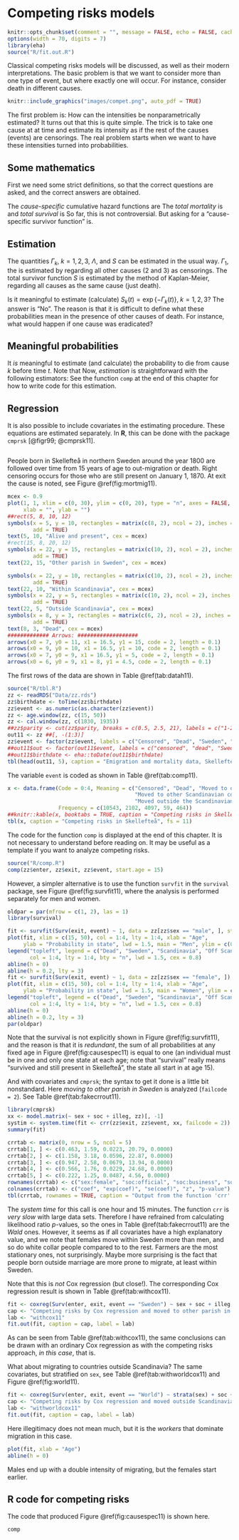 # Competing risks models {#competing}

\index{competing risks|(}

```r
knitr::opts_chunk$set(comment = "", message = FALSE, echo = FALSE, cache = FALSE)
options(width = 70, digits = 7)
library(eha)
source("R/fit.out.R")
```

Classical competing risks models will be discussed, as
well as their modern interpretations. The basic problem is that we want to
consider more than one type of event, but where exactly one will occur. For
instance, consider death in different causes. 

```r
knitr::include_graphics("images/compet.png", auto_pdf = TRUE)
```


The first problem is: How can the intensities
\begin{equation*}
\bigl(\alpha_1(t), \alpha_2(t), \alpha_3(t)\bigr), \quad t > 0
\end{equation*}
be nonparametrically estimated? It turns out that this is quite
simple. The trick is to take one cause at at time and estimate its
intensity as if the rest of the causes (events) are censorings. The real
problem starts when we want to have these intensities turned into probabilities.

## Some mathematics

First we need some strict definitions, so that the correct questions are
asked, and the correct answers are obtained.

The *cause-specific* cumulative hazard 
functions\index{cumulative hazard function} are
\begin{equation*}
\Gamma_k(t) = \int_0^t \alpha_k(s) ds, \quad t > 0, \quad k = 1, 2, 3.
\end{equation*}
The *total mortality* is
\begin{equation*}
\begin{split}
\lambda(t) &= \sum_{k=1}^3 \alpha_k(t)\quad t > 0 \\
\Lambda(t) &= \sum_{k=1}^3 \Gamma_k(t), \quad t > 0
\end{split}
\end{equation*}
and *total survival* is
\begin{equation*}
S(t) = \exp\left\{-\Lambda(t)\right\}
\end{equation*}
So far, this is not controversial. But asking for a "cause-specific survivor
function" is.

## Estimation


The quantities $\Gamma_k, \; k = 1, 2, 3$, $\Lambda$, and $S$ can be
estimated in the usual way.
$\Gamma_1$, the \emph{cumulative hazard function for cause 1} is
estimated by regarding all other causes (2 and 3) as censorings.
The total survivor function $S$ is estimated by the method of Kaplan-Meier,
regarding all causes as the same cause (just death).

Is it meaningful to estimate (calculate) $S_k(t) =
\exp\left\{-\Gamma_k(t)\right\}, \; k = 1, 2, 3$? The answer is "No". The
reason is that it is difficult to define what these probabilities mean in
the presence of other causes of death. For instance, what would happen if
one cause was eradicated?

## Meaningful probabilities

It *is* meaningful to estimate (and calculate)
\begin{equation*}
P_k(t) = \int_0^t S(s) \alpha_k(s) ds,\quad t > 0,\quad k = 1, 2, 3,
\end{equation*}
the probability to die from cause $k$ before time $t$.
Note that
\begin{equation*}
S(t) + P_1(t) + P_2(t) + P_3(t) = 1 \texttt{ for all  $t > 0$}.
\end{equation*}
Now, *estimation* is straightforward with the following estimators:
\begin{equation*}
\hat{P}_k(t) = \sum_{i:t_i \le t} \hat{S}(t_i-)\frac{d_i^{(k)}}{n_i}
\end{equation*}
See the function `comp` at the end of this chapter for how to write code for 
this estimation.

## Regression

It is also possible to include covariates in the estimating procedure.
\begin{equation*}
P_k(t) = 1 - \exp\left\{-\Gamma_k(t)\exp\left(X\beta^{(k)}\right)\right\}, \quad
t > 0, \quad k = 1, 2, 3.
\end{equation*}
These equations are estimated separately. In **R**, this can be done with the package
`cmprsk` [@figr99; @cmprsk11].

```example
```
People born in Skellefteå
  in northern Sweden around the year 1800 are followed over time from 15
  years of age
  to out-migration or death. Right censoring occurs for those who are still
  present on January 1, 1870. At exit the cause is noted, see
  Figure \@ref(fig:mortmig11).  

```r
mcex <- 0.9
plot(1, 1, xlim = c(0, 30), ylim = c(0, 20), type = "n", axes = FALSE,
     xlab = "", ylab = "")
##rect(5, 8, 10, 12)
symbols(x = 5, y = 10, rectangles = matrix(c(8, 2), ncol = 2), inches = FALSE,
        add = TRUE)
text(5, 10, "Alive and present", cex = mcex)
#rect(15, 8, 20, 12)
symbols(x = 22, y = 15, rectangles = matrix(c(10, 2), ncol = 2), inches = FALSE,
        add = TRUE)
text(22, 15, "Other parish in Sweden", cex = mcex)

symbols(x = 22, y = 10, rectangles = matrix(c(10, 2), ncol = 2), inches = FALSE,
        add = TRUE)
text(22, 10, "Within Scandinavia", cex = mcex)
symbols(x = 22, y = 5, rectangles = matrix(c(10, 2), ncol = 2), inches = FALSE,
        add = TRUE)
text(22, 5, "Outside Scandinavia", cex = mcex)
symbols(x = 8, y = 3, rectangles = matrix(c(6, 2), ncol = 2), inches = FALSE,
        add = TRUE)
text(8, 3, "Dead", cex = mcex)
############# Arrows: ###################
arrows(x0 = 7, y0 = 11, x1 = 16.5, y1 = 15, code = 2, length = 0.1)
arrows(x0 = 9, y0 = 10, x1 = 16.5, y1 = 10, code = 2, length = 0.1)
arrows(x0 = 7, y0 = 9, x1 = 16.5, y1 = 5, code = 2, length = 0.1)
arrows(x0 = 6, y0 = 9, x1 = 8, y1 = 4.5, code = 2, length = 0.1)
```

  
<!--
\begin{figure}[ht!]
%\pspicture(0,0)(10,5)
\pspicture(0,-1)(10,6)
\rput[tl](1, 2){\ovalnode{a}{Alive and present}}
%\rput[tl](6, 6){\ovalnode{d1}{Dead}}
\rput[tl](6, 4.5){\ovalnode{d2}{Dead}} % Within parish
\rput[tl](6, 3){\ovalnode{d3}{Other parish in Sweden}}
\rput[tl](6, 1.5){\ovalnode{d4}{Within Scandinavia}}
\rput[tl](6, 0){\ovalnode{d5}{Outside Scandinavia}}
\psset{nodesep=3pt}
%\ncline{->}{a}{d1}
\ncline{->}{a}{d2}
\ncline{->}{a}{d3}
\ncline{->}{a}{d4}
\ncline{->}{a}{d5}
\endpspicture
\caption{Death and emigration, Skellefte{\aa}, 1800--1870.}
\label{fig:8mortmig}
\end{figure}
-->
The first rows of the data are shown in Table \@ref(tab:datah11).

```r
source("R/tbl.R")
zz <- readRDS("Data/zz.rds")
zz$birthdate <- toTime(zz$birthdate)
zz$event <- as.numeric(as.character(zz$event))
zz <- age.window(zz, c(15, 50))
zz <- cal.window(zz, c(1830, 1935))
##zz$parity <- cut(zz$parity, breaks = c(0.5, 2.5, 21), labels = c("1-2", "3+"))
out11 <- zz ##[, -(1:3)]
zz$event <- factor(zz$event, labels = c("Censored", "Dead", "Sweden", "Scandinavia", "World"))
##out11$out <- factor(out11$event, labels = c("censored", "dead", "Sweden", "Scandinavia", "World"))
##out11$birthdate <- eha::toDate(out11$birthdate)
tbl(head(out11, 5), caption = "Emigration and mortality data, Skellefteå 1816-1935.")
```


The variable `event` is coded as shown in Table \@ref(tab:comp11).

```r
x <- data.frame(Code = 0:4, Meaning = c("Censored", "Dead", "Moved to other parish in Sweden",
                                        "Moved to other Scandinavian country",
                                        "Moved outside the Scandinavian countries"),
                Frequency = c(10543, 2102, 4097, 59, 464))
##knitr::kable(x, booktabs = TRUE, caption = "Competing risks in Skellefteå", label = "comp11")
tbl(x, caption = "Competing risks in Skellefteå", fs = 11)
```


<!--
\begin{table}[ht!]
\tabletitle{Competing risks in Skellefte{\aa}.}00000000
\label{tab:comp8}
\begin{tabular}{c|lr}
  Code & \multicolumn{1}{c}{Meaning} & Frequency\\ \hline
  0 & Censored & 10\,543\\
  \red 1 & {\tt Dead} & 2\,102\\
 %% \blue 2 & \emph{Moved} within parish & 8\\
  \blue 3 & \emph{Moved} to other parish in Sweden & 4\,097\\
  \blue 4 & \emph{Moved} to other Scandinavian country & 59\\
  \blue 5 & \emph{Moved} outside the Scandinavian countries & 464  \\ \hline
\end{tabular}
\end{table}

Without covariates we get the picture shown in Figure \@ref(fig:causespec10).
```r
source("R/comp.R")
comp(zz$enter, zz$exit, zz$event, start.age = 15)
```
-->

The code for the function `comp` is displayed at the end of this
chapter. It is not necessary to understand before reading on. It may be
useful as a template if you want to analyze competing risks.



```r
source("R/comp.R")
comp(zz$enter, zz$exit, zz$event, start.age = 15)
```

However, a simpler alternative is to use the function `survfit` in the `survival` package, see Figure \@ref(fig:survfit11), where the analysis is performed separately for men and women.

```r
oldpar = par(mfrow = c(1, 2), las = 1)
library(survival)

fit <- survfit(Surv(exit, event) ~ 1, data = zz[zz$sex == "male", ], start.time = 15)
plot(fit, xlim = c(15, 50), col = 1:4, lty = 1:4, xlab = "Age",
     ylab = "Probability in state", lwd = 1.5, main = "Men", ylim = c(0, 0.25))
legend("topleft", legend = c("Dead", "Sweden", "Scandinavia", "Off Scandinavia"), 
       col = 1:4, lty = 1:4, bty = "n", lwd = 1.5, cex = 0.8)
abline(h = 0)
abline(h = 0.2, lty = 3)
fit <- survfit(Surv(exit, event) ~ 1, data = zz[zz$sex == "female", ])
plot(fit, xlim = c(15, 50), col = 1:4, lty = 1:4, xlab = "Age", 
     ylab = "Probability in state", lwd = 1.5, main = "Women", ylim = c(0, 0.25))
legend("topleft", legend = c("Dead", "Sweden", "Scandinavia", "Off Scandinavia"), 
       col = 1:4, lty = 1:4, bty = "n", lwd = 1.5, cex = 0.8)
abline(h = 0)
abline(h = 0.2, lty = 3)
par(oldpar)
```

Note that the survival is not explicitly shown in Figure \@ref(fig:survfit11), and the 
reason is that it is *redundant*, the sum of all probabilities at any fixed age in 
Figure \@ref(fig:causespec11) is equal to one (an individual must be in one and only one state 
at each age; note that "survival" really means "survived and still present in Skellefteå",
the state all start in at age 15).

And with covariates and `cmprsk`; the syntax to get it done is a little
bit nonstandard. Here *moving to other parish in Sweden* is analyzed
(`failcode = 2`).\index{Functions!\fun{crr}} See Table \@ref(tab:fakecrrout11).

```r
library(cmprsk)
xx <- model.matrix(~ sex + soc + illeg, zz)[, -1]
systim <- system.time(fit <- crr(zz$exit, zz$event, xx, failcode = 2))
summary(fit)
```

```r
crrtab <- matrix(0, nrow = 5, ncol = 5)
crrtab[1, ] <- c(0.463, 1.59, 0.0223, 20.79, 0.0000)
crrtab[2, ] <- c(1.158, 3.18, 0.0596, 22.87, 0.0000)
crrtab[3, ] <- c(0.947, 2.58, 0.0679, 13.94, 0.0000)
crrtab[4, ] <- c(0.566, 1.76, 0.0229, 24.68, 0.0000)
crrtab[5, ] <- c(0.222, 1.25, 0.0487, 4.56, 0.0000)
rownames(crrtab) <- c("sex:female", "soc:official", "soc:business", "soc:worker", "Illegitimate")
colnames(crrtab) <- c("coef", "exp(coef)", "se(coef)", "z", "p-value")
tbl(crrtab, rownames = TRUE, caption = "Output from the function 'crr'.")
```

The *system time* for this call is one hour and 15 minutes.
The function `crr` is *very slow* with large data sets. Therefore I have refrained 
from calculating likelihood ratio *p*-values, so the ones in Table \@ref(tab:fakecrrout11)
are the *Wald* ones. However, it seems as if all covariates have a high explanatory value,
and we note that females move within Sweden more than men, and so do white collar people
compared to to the rest. Farmers are the most stationary ones, not surprisingly.
Maybe more surprising is the fact that people born outside marriage are more prone to migrate, 
at least within Sweden.


Note that this is *not* Cox regression\index{Cox regression} (but
close!). The corresponding Cox regression result is shown in 
Table \@ref(tab:withcox11).

```r
fit <- coxreg(Surv(enter, exit, event == "Sweden") ~ sex + soc + illeg, data = zz)
cap <- "Competing risks by Cox regression and moved to other parish in Sweden."
lab <- "withcox11"
fit.out(fit, caption = cap, label = lab)
```
\index{Functions!\fun{coxreg}}

As can be seen from Table \@ref(tab:withcox11), the same conclusions can be drawn 
with an ordinary Cox regression as with the competing risks approach, *in this case*, that is.


What about migrating to countries outside Scandinavia? The same covariates, but
stratified on `sex`, see Table \@ref(tab:withworldcox11) and Figure \@ref(fig:world11).

```r
fit <- coxreg(Surv(enter, exit, event == "World") ~ strata(sex) + soc + illeg, data = zz)
cap <- "Competing risks by Cox regression and moved outside Scandinavia."
lab <- "withworldcox11"
fit.out(fit, caption = cap, label = lab)
```

Here illegitimacy does not mean much, but it is the *workers* that dominate migration 
in this case.

```r
plot(fit, xlab = "Age")
abline(h = 0)
```

Males end up with a double intensity of migrating, but the females start earlier.

\eex

## R code for competing risks

The code that produced Figure \@ref(fig:causespec11) is shown here.
```r
comp
```
\index{competing risks|)}
